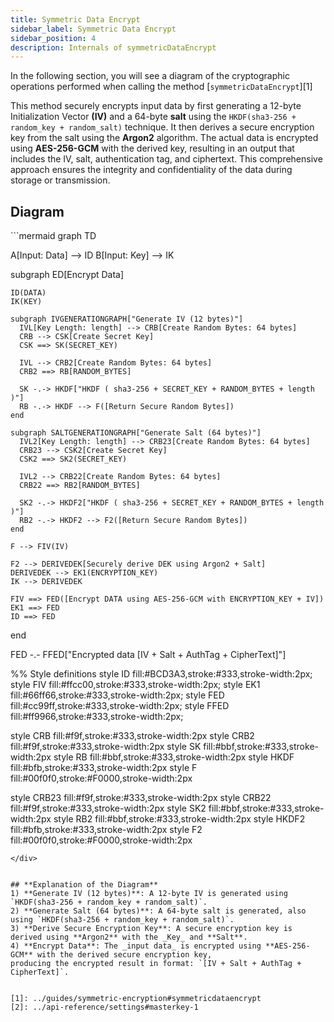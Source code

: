 ```yaml
---
title: Symmetric Data Encrypt
sidebar_label: Symmetric Data Encrypt
sidebar_position: 4
description: Internals of symmetricDataEncrypt
---
```


In the following section, you will see a diagram of the cryptographic operations performed when calling the method [`symmetricDataEncrypt`][1]

This method securely encrypts input data by first generating a 12-byte Initialization Vector **(IV)**
and a 64-byte **salt** using the `HKDF(sha3-256 + random_key + random_salt)` technique.
It then derives a secure encryption key from the salt using the **Argon2** algorithm.
The actual data is encrypted using **AES-256-GCM** with the derived key,
resulting in an output that includes the IV, salt, authentication tag, and ciphertext.
This comprehensive approach ensures the integrity and confidentiality of the data during storage or transmission.

## **Diagram**

<div style={{ textAlign: 'center' }}>
  ```mermaid
  graph TD

  A[Input: Data] --> ID
  B[Input: Key] --> IK

  subgraph ED[Encrypt Data]

    ID(DATA)
    IK(KEY)

    subgraph IVGENERATIONGRAPH["Generate IV (12 bytes)"]
      IVL[Key Length: length] --> CRB[Create Random Bytes: 64 bytes]
      CRB --> CSK[Create Secret Key]
      CSK ==> SK(SECRET_KEY)

      IVL --> CRB2[Create Random Bytes: 64 bytes]
      CRB2 ==> RB[RANDOM_BYTES]

      SK -.-> HKDF["HKDF ( sha3-256 + SECRET_KEY + RANDOM_BYTES + length )"]
      RB -.-> HKDF --> F([Return Secure Random Bytes])
    end

    subgraph SALTGENERATIONGRAPH["Generate Salt (64 bytes)"]
      IVL2[Key Length: length] --> CRB23[Create Random Bytes: 64 bytes]
      CRB23 --> CSK2[Create Secret Key]
      CSK2 ==> SK2(SECRET_KEY)

      IVL2 --> CRB22[Create Random Bytes: 64 bytes]
      CRB22 ==> RB2[RANDOM_BYTES]

      SK2 -.-> HKDF2["HKDF ( sha3-256 + SECRET_KEY + RANDOM_BYTES + length )"]
      RB2 -.-> HKDF2 --> F2([Return Secure Random Bytes])
    end

    F --> FIV(IV)

    F2 --> DERIVEDEK[Securely derive DEK using Argon2 + Salt]
    DERIVEDEK --> EK1(ENCRYPTION_KEY)
    IK --> DERIVEDEK

    FIV ==> FED([Encrypt DATA using AES-256-GCM with ENCRYPTION_KEY + IV])
    EK1 ==> FED
    ID ==> FED

  end

  FED -.- FFED["Encrypted data [IV + Salt + AuthTag + CipherText]"]


  %% Style definitions
  style ID fill:#BCD3A3,stroke:#333,stroke-width:2px;
  style FIV fill:#ffcc00,stroke:#333,stroke-width:2px;
  style EK1 fill:#66ff66,stroke:#333,stroke-width:2px;
  style FED fill:#cc99ff,stroke:#333,stroke-width:2px;
  style FFED fill:#ff9966,stroke:#333,stroke-width:2px;

  style CRB fill:#f9f,stroke:#333,stroke-width:2px
  style CRB2 fill:#f9f,stroke:#333,stroke-width:2px
  style SK fill:#bbf,stroke:#333,stroke-width:2px
  style RB fill:#bbf,stroke:#333,stroke-width:2px
  style HKDF fill:#bfb,stroke:#333,stroke-width:2px
  style F fill:#00f0f0,stroke:#F0000,stroke-width:2px

  style CRB23 fill:#f9f,stroke:#333,stroke-width:2px
  style CRB22 fill:#f9f,stroke:#333,stroke-width:2px
  style SK2 fill:#bbf,stroke:#333,stroke-width:2px
  style RB2 fill:#bbf,stroke:#333,stroke-width:2px
  style HKDF2 fill:#bfb,stroke:#333,stroke-width:2px
  style F2 fill:#00f0f0,stroke:#F0000,stroke-width:2px
  ```
</div>


## **Explanation of the Diagram**
1) **Generate IV (12 bytes)**: A 12-byte IV is generated using `HKDF(sha3-256 + random_key + random_salt)`.
2) **Generate Salt (64 bytes)**: A 64-byte salt is generated, also using `HKDF(sha3-256 + random_key + random_salt)`.
3) **Derive Secure Encryption Key**: A secure encryption key is derived using **Argon2** with the _Key_ and **Salt**.
4) **Encrypt Data**: The _input data_ is encrypted using **AES-256-GCM** with the derived secure encryption key,
producing the encrypted result in format: `[IV + Salt + AuthTag + CipherText]`.


[1]: ../guides/symmetric-encryption#symmetricdataencrypt
[2]: ../api-reference/settings#masterkey-1
